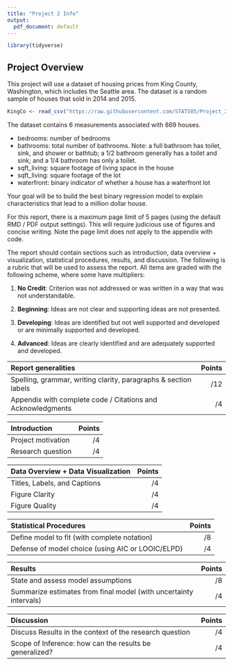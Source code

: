 ```yaml
---
title: "Project 2 Info"
output:
  pdf_document: default
---
```


```r
library(tidyverse)
```


## Project Overview

This project will use a dataset of housing prices from King County, Washington, which includes the Seattle area. The dataset is a random sample of houses that sold in 2014 and 2015.

```r
KingCo <- read_csv("https://raw.githubusercontent.com/STAT505/Project_2/main/KingCo.csv")
```

The dataset contains 6 measurements associated with 869 houses.

- bedrooms: number of bedrooms
- bathrooms: total number of bathrooms. Note: a full bathroom has toilet, sink, and shower or bathtub; a 1/2 bathroom generally has a toilet and sink; and a 1/4 bathroom has only a toilet.
- sqft_living: square footage of living space in the house
- sqft_living: square footage of the lot 
- waterfront: binary indicator of whether a house has a waterfront lot

Your goal will be to build the best binary regression model to explain characteristics that lead to a million dollar house.

For this report, there is a maximum page limit of 5 pages (using the default RMD / PDF output settings). This will require judicious use of figures and concise writing. Note the page limit does not apply to the appendix with code.

The report should contain sections such as introduction, data overview + visualization, statistical procedures, results, and discussion. The following is a rubric that will be used to assess the report. 
All items are graded with the following scheme, where some have multipliers:

1. __No Credit__: Criterion was not addressed or was written in a way that was not understandable.

2. __Beginning__:  Ideas are not clear and supporting ideas are not presented.

3. __Developing__: Ideas are identified but not well supported and developed or are minimally supported and developed.

4. __Advanced__: Ideas are clearly identified and are adequately supported and developed.

| __Report generalities__ | __Points__  |
|:------------------------|---:|
|Spelling, grammar, writing clarity, paragraphs & section labels | /12  |
|Appendix with complete code / Citations and Acknowledgments  |  /4 |

| __Introduction__ | __Points__  |
|:------------------------|---:|
|Project motivation |  /4 | 
|Research question | /4  | 

| __Data Overview + Data Visualization__ | __Points__  | 
|:------------------------|---:|
|Titles, Labels, and Captions | /4  | 
|Figure Clarity  | /4  |
|Figure Quality | /4  |

| __Statistical Procedures__ | __Points__  | 
|:------------------------|---:|
|Define model to fit (with complete notation) | /8  |  
|Defense of model choice (using AIC or LOOIC/ELPD) | /4 | 

| __Results__ | __Points__  | 
|:------------------------|---:|
|State and assess model assumptions |/8   | 
|Summarize estimates from final model (with uncertainty intervals) |/4   | 

| __Discussion__ | __Points__  | 
|:------------------------|---:|
|Discuss Results in the context of the research question |  /4 |
|Scope of Inference: how can the results be generalized? | /4  |